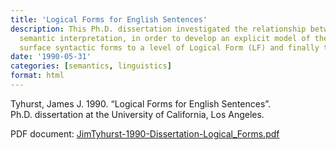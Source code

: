 ```yaml
---
title: 'Logical Forms for English Sentences'
description: This Ph.D. dissertation investigated the relationship between syntactic structure and
  semantic interpretation, in order to develop an explicit model of the mapping from
  surface syntactic forms to a level of Logical Form (LF) and finally to truth values.
date: '1990-05-31'
categories: [semantics, linguistics]
format: html
---
```


Tyhurst, James J. 1990. "Logical Forms for English Sentences". Ph.D. dissertation at the University of California, Los Angeles.

PDF document: [JimTyhurst-1990-Dissertation-Logical_Forms.pdf](./JimTyhurst-1990-Dissertation-Logical_Forms.pdf)
